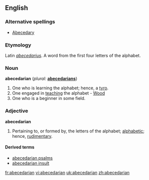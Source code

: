 {{wikisource1911Enc|Abecedarians}}
==English==

===Alternative spellings===
*[[abecedary|Abecedary]]

===Etymology===
Latin ''[[abecedarius]]''. A word from the first four letters of the alphabet.

===Noun===
'''abecedarian'''  (''plural:'' '''[[abecedarians]]''')
#One who is learning the alphabet; hence, a [[tyro]].
#One engaged in [[teaching]] the alphabet - [[Wood]]
#One who is a beginner in some field.

===Adjective===
'''abecedarian'''
#Pertaining to, or formed by, the letters of the alphabet; [[alphabetic]]; hence, [[rudimentary]].

====Derived terms====
*[[abecedarian psalms]]
*[[abecedarian insult]]

[[fr:abecedarian]]
[[vi:abecedarian]]
[[uk:abecedarian]]
[[zh:abecedarian]]